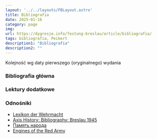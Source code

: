 ```yaml
---
layout: '../../layouts/FBLayout.astro'
title: Bibliografia
date: 2025-01-16
category: page
img: 
url: https://dygresje.info/festung-breslau/article/bibliografia/
tags: bibliografia, Peikert
description1: "Bibliografia"
description2: ""
---
```



Kolejność wg daty pierwszego (oryginalnego) wydania

### Bibliografia główna

<BibliographyMain />

### Lektury dodatkowe

<BibliographyAdditional />

### Odnośniki

- [Lexikon der Wehrmacht](https://www.lexikon-der-wehrmacht.de/)
- [Axis History: Bibliography: Breslau 1945](http://www.axishistory.com/books/134-campaigns-a-operations/campaigns-a-operations/2943-bibliography-breslau-1945)
- [Память народа](https://pamyat-naroda.ru/)
- [Engines of the Red Army](https://www.o5m6.de/redarmy/index.php)